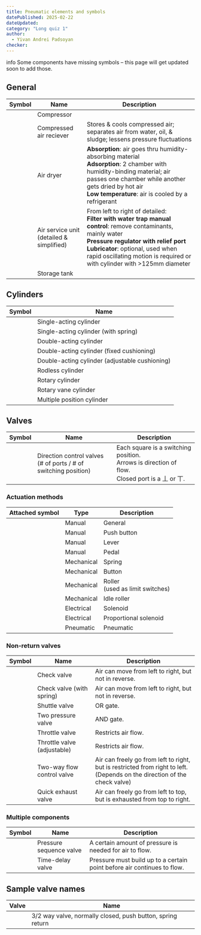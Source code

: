 ```yaml
---
title: Pneumatic elements and symbols
datePublished: 2025-02-22
dateUpdated: 
category: "Long quiz 1"
author: 
  - Yivan Andrei Padsoyan
checker: 
---
```


<div role="info" className="alert my-5">
  <span class="material-symbols-outlined">info</span>
  <span>Some components have missing symbols – this page will get updated soon to add those. </span>
</div>

## General

| Symbol | Name | Description
| --- | --- | ---
| <ImageInvertedColor src="https://upload.wikimedia.org/wikipedia/commons/5/56/Symbol_Compressor.svg" /> | Compressor
| <ImageInvertedColor src="https://upload.wikimedia.org/wikipedia/commons/a/aa/Symbol_Air_reservoir.svg" /> | Compressed air reciever | Stores & cools compressed air; separates air from water, oil, & sludge; lessens pressure fluctuations
| <ImageInvertedColor src="https://upload.wikimedia.org/wikipedia/commons/d/d0/Symbol_Fluid-Air_dryer.svg" /> | Air dryer | **Absorption**: air goes thru humidity-absorbing material<br/>**Adsorption**: 2 chamber with humidity-binding material; air passes one chamber while another gets dried by hot air<br/>**Low temperature**: air is cooled by a refrigerant
| <ImageInvertedColor src="https://upload.wikimedia.org/wikipedia/commons/0/08/Symbol_Fluid-Conditioning_unit_%28detailed_view%29.svg" className="h-20"/> <ImageInvertedColor src="https://upload.wikimedia.org/wikipedia/commons/8/8f/Symbol_Fluid-Conditioning_unit.svg" /> | Air service unit<br/>(detailed & simplified) | From left to right of detailed:<br/>**Filter with water trap manual control**: remove contaminants, mainly water<br/>**Pressure regulator with relief port**<br/>**Lubricator**: optional, used when rapid oscillating motion is required or with cylinder with >125mm diameter
| <ImageInvertedColor src="https://upload.wikimedia.org/wikipedia/commons/4/4d/Symbol_Gas_bottle.svg" />  | Storage tank

## Cylinders


| Symbol | Name 
| --- | --- 
| <ImageInvertedColor src="https://upload.wikimedia.org/wikipedia/commons/7/79/Single_acting_cylinder_%28symbol%2CRUF%2CISO1219%29.svg" />  | Single-acting cylinder
| <ImageInvertedColor src="https://upload.wikimedia.org/wikipedia/commons/a/aa/Single_acting_cylinder_%28symbol%2CRS%2CISO1219%29.svg" /> <ImageInvertedColor src="https://upload.wikimedia.org/wikipedia/commons/9/90/Einfachwirkender_Zylinder_funktionsprinziep.gif" className="rotate-180 h-10 scale-x-[-1]"/>  | Single-acting cylinder (with spring)
| <ImageInvertedColor src="https://upload.wikimedia.org/wikipedia/commons/9/99/Double_acting_cylinder_%28symbol%2CISO1219%29.svg" /> <ImageInvertedColor src="https://upload.wikimedia.org/wikipedia/commons/8/88/Doppelwirkender_Zylinder_Funktionsprinziep.gif" className="rotate-180 h-10 scale-x-[-1]"/> | Double-acting cylinder
| <ImageInvertedColor src="https://upload.wikimedia.org/wikipedia/commons/6/60/Double_acting_cylinder_%28symbol%2CWDFC%2CISO1219%29.svg" />  | Double-acting cylinder (fixed cushioning)
| <ImageInvertedColor src="https://upload.wikimedia.org/wikipedia/commons/6/65/Double_acting_cylinder_%28symbol%2CWDCC%2CISO1219%29.svg" />  | Double-acting cylinder (adjustable cushioning)
|  | Rodless cylinder
|  | Rotary cylinder
|  | Rotary vane cylinder
| <ImageInvertedColor src="https://upload.wikimedia.org/wikipedia/commons/6/65/Tandemzylinder.gif" /> | Multiple position cylinder

## Valves

| Symbol | Name | Description
| --- | --- | ---
| <ImageInvertedColor src="https://upload.wikimedia.org/wikipedia/commons/b/bf/Distributeurs_cases.svg" className="h-40"/> | Direction control valves  <br/> (# of ports / # of switching position) | Each square is a switching position. <br/>Arrows is direction of flow. <br/> Closed port is a 丄 or 丅.

### Actuation methods

| Attached symbol | Type | Description
| --- | --- | ---
| <ImageInvertedColor src="https://upload.wikimedia.org/wikipedia/commons/7/7f/Symbol_Manual_operation_on_Vent.svg" /> | Manual | General | 
| <ImageInvertedColor src="https://upload.wikimedia.org/wikipedia/commons/b/b1/Symbol_Manual_operation_with_pressure_button_on_Vent.svg" /> | Manual | Push button | 
| <ImageInvertedColor src="https://upload.wikimedia.org/wikipedia/commons/0/0e/Symbol_Lever_on_Vent.svg" /> | Manual | Lever | 
| <ImageInvertedColor src="https://upload.wikimedia.org/wikipedia/commons/7/79/Symbol_Pedal_on_Vent.svg" /> | Manual | Pedal | 
| <ImageInvertedColor src="https://upload.wikimedia.org/wikipedia/commons/4/4b/Symbol_Spring_on_Vent.svg" /> | Mechanical | Spring | 
| <ImageInvertedColor src="https://upload.wikimedia.org/wikipedia/commons/c/c7/Symbol_Tappet_on_Vent.svg" /> | Mechanical | Button | 
| <ImageInvertedColor src="https://upload.wikimedia.org/wikipedia/commons/6/66/Symbol_Roller_shaft_on_Vent.svg" /> | Mechanical | Roller<br/>(used as limit switches) | 
| <ImageInvertedColor src="https://upload.wikimedia.org/wikipedia/commons/1/18/Symbol_Roller_lever_on_Vent.svg" /> | Mechanical | Idle roller | 
| <ImageInvertedColor src="https://upload.wikimedia.org/wikipedia/commons/b/b1/Symbol_Electrical_manipulation_with_magnetic_coil_on_Vent.svg" /> | Electrical | Solenoid | 
| <ImageInvertedColor src="" /> | Electrical | Proportional solenoid | 
| <ImageInvertedColor src="https://upload.wikimedia.org/wikipedia/commons/4/4e/Symbol_Gas_Pressure_manipulation_on_Vent.svg" /> | Pneumatic | Pneumatic | 

### Non-return valves

| Symbol | Name | Description
| --- | --- | ---
| <ImageInvertedColor src="https://upload.wikimedia.org/wikipedia/commons/4/44/Symbol_Check_valve.svg" /> | Check valve | Air can move from left to right, but not in reverse.
| <ImageInvertedColor src="https://upload.wikimedia.org/wikipedia/commons/c/c7/Symbol_Check_valve_%28spring-tensioned%29.svg" /> | Check valve (with spring) | Air can move from left to right, but not in reverse.
| <ImageInvertedColor src="https://upload.wikimedia.org/wikipedia/commons/2/2c/Symbol_Shuttle_valve.svg" /> | Shuttle valve | OR gate.
| <ImageInvertedColor src="https://upload.wikimedia.org/wikipedia/commons/1/1a/Symbol_Two_pressure_valve.svg" /> | Two pressure valve | AND gate.
| <ImageInvertedColor src="https://upload.wikimedia.org/wikipedia/commons/6/64/Symbol_Throttle_valve.svg" /> | Throttle valve | Restricts air flow.
| <ImageInvertedColor src="https://upload.wikimedia.org/wikipedia/commons/e/ea/Symbol_Throttle_valve_%28cross_section_setable%29.svg" /> | Throttle valve (adjustable) | Restricts air flow.
| <ImageInvertedColor src="https://upload.wikimedia.org/wikipedia/commons/1/11/Symbol_Retract_resistor_check_valve.svg" className="h-14"/> | Two-way flow control valve | Air can freely go from left to right, but is restricted from right to left.<br/>(Depends on the direction of the check valve)
| <ImageInvertedColor src="https://upload.wikimedia.org/wikipedia/commons/f/fe/Symbol_Quick_exhaust_valve.svg" className="h-14"/> | Quick exhaust valve | Air can freely go from left to top, but is exhausted from top to right.

### Multiple components

| Symbol | Name | Description
| --- | --- | ---
| <ImageInvertedColor src="" /> | Pressure sequence valve | A certain amount of pressure is needed for air to flow.
| <ImageInvertedColor src="" /> | Time-delay valve | Pressure must build up to a certain point before air continues to flow.

## Sample valve names

| Valve | Name
| --- | ---
| <ImageInvertedColor src="https://upload.wikimedia.org/wikipedia/commons/4/4a/3-2WV-feder-manuel-gesperrt-ohne-Anschl.JPG" className="h-16" /> | 3/2 way valve, normally closed, push button, spring return
